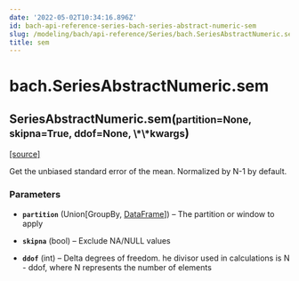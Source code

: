 ```yaml
---
date: '2022-05-02T10:34:16.896Z'
id: bach-api-reference-series-bach-series-abstract-numeric-sem
slug: /modeling/bach/api-reference/Series/bach.SeriesAbstractNumeric.sem/
title: sem
---
```


# bach.SeriesAbstractNumeric.sem

<div class="method">

<h2 class="signature-method"><span class="additional-name">SeriesAbstractNumeric.</span><span class="name">sem(</span><small class="parameter-list"><span class="parameter" id="partition">partition=None</span>, <span class="parameter" id="skipna">skipna=True</span>, <span class="parameter" id="ddof">ddof=None</span>, <span class="parameter" id="**">\*\*kwargs</span></small>)</h2>


&#8203;<span class="view-source">[[source]](https://github.com/objectiv/objectiv-analytics/blob/main/bach/bach/series/series_numeric.py)</span>

<div class="content">

Get the unbiased standard error of the mean.
Normalized by N-1 by default.


### Parameters

* **`partition`** (Union[GroupBy, [DataFrame](/docs/modeling/bach/api-reference/DataFrame/bach.DataFrame/#bach.DataFrame)]) – The partition or window to apply

* **`skipna`** (bool) – Exclude NA/NULL values

* **`ddof`** (int) – Delta degrees of freedom. he divisor used in calculations is N - ddof,
where N represents the number of elements



</div>

</div>
